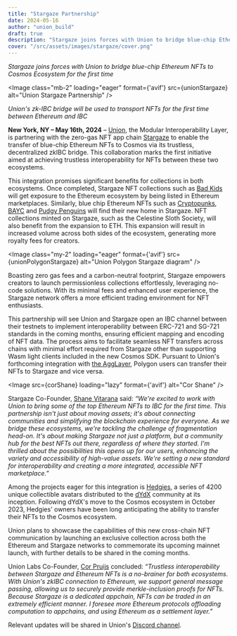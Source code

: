 ```yaml
---
title: "Stargaze Partnership"
date: 2024-05-16
author: "union_build"
draft: true
description: "Stargaze joins forces with Union to bridge blue-chip Ethereum NFTs to Cosmos Ecosystem for the first time"
cover: "/src/assets/images/stargaze/cover.png"
---
```



_Stargaze joins forces with Union to bridge blue-chip Ethereum NFTs to Cosmos Ecosystem for the first time_

<Image
  class="mb-2"
  loading="eager"
  format={'avif'}
  src={unionStargaze}
  alt="Union Stargaze Partnership"
/>

_Union's zk-IBC bridge will be used to transport NFTs for the first time between Ethereum and IBC_

**New York, NY – May 16th, 2024** – [Union](https://union.build),
the Modular Interoperability Layer, is partnering with the zero-gas NFT app chain [Stargaze](https://www.stargaze.zone) 
to enable the transfer of blue-chip Ethereum NFTs to Cosmos via its trustless, decentralized zkIBC bridge. 
This collaboration marks the first initiative aimed at achieving trustless interoperability for NFTs between these two ecosystems.

This integration promises significant benefits for collections in both ecosystems.
Once completed, Stargaze NFT collections such as [Bad Kids](https://www.stargaze.zone/m/stars19jq6mj84cnt9p7sagjxqf8hxtczwc8wlpuwe4sh62w45aheseues57n420/tokens) will get exposure to the Ethereum ecosystem
by being listed in Ethereum marketplaces. Similarly, blue chip Ethereum NFTs such as [Cryptopunks](https://www.larvalabs.com/cryptopunks),
[BAYC](https://boredapeyachtclub.com) and [Pudgy Penguins](https://pudgypenguins.com) will find their new home in Stargaze. NFT collections minted on Stargaze,
such as the Celestine Sloth Society, will also benefit from the expansion to ETH.
This expansion will result in increased volume across both sides of the ecosystem,
generating more royalty fees for creators. 

<Image
  class="my-2"
  loading="eager"
  format={'avif'}
  src={unionPolygonStargaze}
  alt="Union Polygon Stargaze diagram"
/>

Boasting zero gas fees and a carbon-neutral footprint,
Stargaze empowers creators to launch permissionless collections effortlessly,
leveraging no-code solutions. With its minimal fees and enhanced user experience,
the Stargaze network offers a more efficient trading environment for NFT enthusiasts.

This partnership will see Union and Stargaze open an IBC channel between their testnets
to implement interoperability between ERC-721 and SG-721 standards in the coming months,
ensuring efficient mapping and encoding of NFT data.
The process aims to facilitate seamless NFT transfers across chains with minimal effort required
from Stargaze other than supporting Wasm light clients included in the new Cosmos SDK.
Pursuant to Union's forthcoming integration with [the AggLayer](https://union.build/blog/polygon-integration),
Polygon users can transfer their NFTs to Stargaze and vice versa.

<Image
  src={corShane}
  loading="lazy"
  format={'avif'}
  alt="Cor Shane"
/>

Stargaze Co-Founder, [Shane Vitarana](https://shanev.me) said: _“We're excited to work with Union to bring some of the top Ethereum NFTs 
to IBC for the first time. This partnership isn't just about moving assets; 
it's about connecting communities and simplifying the blockchain experience for everyone.
As we bridge these ecosystems, we're tackling the challenge of fragmentation head-on.
It's about making Stargaze not just a platform, but a community hub for the best NFTs out there,
regardless of where they started. I'm thrilled about the possibilities this opens up for our users,
enhancing the variety and accessibility of high-value assets.
We're setting a new standard for interoperability and creating a more integrated, accessible NFT marketplace.”_

Among the projects eager for this integration is [Hedgies](https://hedgies.wtf), a series of 4200 unique collectible avatars
distributed to the [dYdX](https://dydx.exchange) community at its inception. Following dYdX's move to the Cosmos ecosystem in October 2023,
Hedgies' owners have been long anticipating the ability to transfer their NFTs to the Cosmos ecosystem. 

Union plans to showcase the capabilities of this new cross-chain NFT communication by launching an exclusive collection
across both the Ethereum and Stargaze networks to commemorate its upcoming mainnet launch,
with further details to be shared in the coming months.

Union Labs Co-Founder, [Cor Pruijs](https://nl.linkedin.com/in/corpruijs) concluded: _“Trustless interoperability between Stargaze and Ethereum NFTs is a no-brainer 
for both ecosystems. With Union's zkIBC connection to Ethereum, we support general message passing, 
allowing us to securely provide merkle-inclusion proofs for NFTs. Because Stargaze is a dedicated appchain,
NFTs can be traded in an extremely efficient manner. I foresee more Ethereum protocols offloading computation to appchains,
and using Ethereum as a settlement layer.”_

Relevant updates will be shared in Union's [Discord channel](https://discord.com/invite/union-build).
